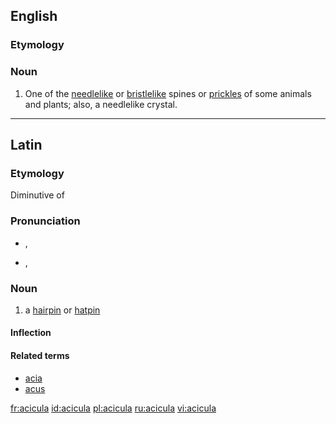 ==English==

===Etymology===
{{etyl|la}} {{term|acicula|pin for a head-dress|lang=la}}

===Noun===
{{en-noun|aciculae}}

# One of the [[needlelike]] or [[bristlelike]] spines or [[prickles]] of some animals and plants; also, a needlelike crystal.

----

==Latin==

===Etymology===
Diminutive of {{term|acus||needle|lang=la}}

===Pronunciation===
* {{a|Classical}} {{IPA|/aˈki.ku.la/|lang=la}}, {{X-SAMPA|/a"kikula/}}
* {{a|Ecclesiastical}} {{IPA|/aˈʧi.ku.la/|lang=la}}, {{X-SAMPA|/a"tSikula/}}

===Noun===
{{la-noun|acicula|aciculae|aciculae|f|first}}

# a [[hairpin]] or [[hatpin]]

====Inflection====
{{la-decl-1st|acicul}}

====Related terms====
* [[acia]]
* [[acus]]

[[fr:acicula]]
[[id:acicula]]
[[pl:acicula]]
[[ru:acicula]]
[[vi:acicula]]